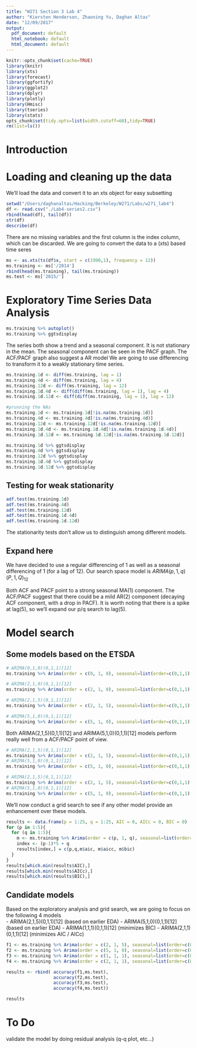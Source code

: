 ```yaml
---
title: "W271 Section 3 Lab 4"
author: "Kiersten Henderson, Zhaoning Yu, Daghan Altas"
date: "12/09/2017"
output:
  pdf_document: default
  html_notebook: default
  html_document: default
---
```


```r
knitr::opts_chunk$set(cache=TRUE)
library(knitr)
library(xts)
library(forecast)
library(ggfortify)
library(ggplot2)
library(dplyr)
library(plotly)
library(Hmisc)
library(tseries)
library(stats)
opts_chunk$set(tidy.opts=list(width.cutoff=60),tidy=TRUE)
rm(list=ls())
```
# Introduction


# Loading and cleaning up the data
We'll load the data and convert it to an xts object for easy subsetting
```r
setwd("/Users/daghanaltas/Hacking/Berkeley/W271/Labs/w271_lab4")
df <- read.csv("./Lab4-series2.csv")
rbind(head(df), tail(df))
str(df)
describe(df)
```

There are no missing variables and the first column is the index column, which can be discarded. 
We are going to convert the data to a (xts) based time seres

```r
ms <- as.xts(ts(df$x, start = c(1990,1), frequency = 12))
ms.training <- ms['/2014']
rbind(head(ms.training), tail(ms.training))
ms.test <- ms['2015/']
```

# Exploratory Time Series Data Analysis
```r
ms.training %>% autoplot()
ms.training %>% ggtsdisplay  
```
The series both show a trend and a seasonal component. It is not stationary in the mean.
The seasonal component can be seen in the PACF graph. The ACF/PACF graph also suggest a AR model
We are going to use differencing to transform it to a weakly stationary time series.

```r
ms.training.1d <- diff(ms.training, lag = 1) 
ms.training.4d <- diff(ms.training, lag = 4) 
ms.training.12d <- diff(ms.training, lag = 12)
ms.training.1d.4d <- diff(diff(ms.training, lag = 1), lag = 4)
ms.training.1d.12d <- diff(diff(ms.training, lag = 1), lag = 12)

#prunning the NAs
ms.training.1d <- ms.training.1d[!is.na(ms.training.1d)]
ms.training.4d <- ms.training.4d[!is.na(ms.training.4d)]
ms.training.12d <- ms.training.12d[!is.na(ms.training.12d)]
ms.training.1d.4d <- ms.training.1d.4d[!is.na(ms.training.1d.4d)]
ms.training.1d.12d <- ms.training.1d.12d[!is.na(ms.training.1d.12d)]

ms.training.1d %>% ggtsdisplay
ms.training.4d %>% ggtsdisplay
ms.training.12d %>% ggtsdisplay
ms.training.1d.4d %>% ggtsdisplay
ms.training.1d.12d %>% ggtsdisplay
```

## Testing for weak stationarity  


```r
adf.test(ms.training.1d)
adf.test(ms.training.4d)
adf.test(ms.training.12d)
adf.test(ms.training.1d.4d)
adf.test(ms.training.1d.12d)
```

The stationarity tests don't allow us to distinguish among different models. 

## Expand here 

We have decided to use a regular differencing of 1 as well as a seasonal differencing of 1 (for a lag of 12). Our search space model is $ARIMA(p,1,q)(P,1,Q)_{12}$

Both ACF and PACF point to a strong seasonal MA(1) component. The ACF/PACF suggest that there could be a mild AR(2) component (decaying ACF component, with a drop in PACF). It is worth noting that there is a spike at lag(5), so we'll expand our p/q search to lag(5).

# Model search

## Some models based on the ETSDA

```r
# ARIMA(0,1,0)(0,1,1)[12]
ms.training %>% Arima(order = c(0, 1, 0), seasonal=list(order=c(0,1,1),period=12)) %>% residuals %>% ggtsdisplay

# ARIMA(2,1,0)(0,1,1)[12]
ms.training %>% Arima(order = c(2, 1, 0), seasonal=list(order=c(0,1,1),period=12)) %>% residuals %>% ggtsdisplay

# ARIMA(2,1,5)(0,1,1)[12]
ms.training %>% Arima(order = c(2, 1, 5), seasonal=list(order=c(0,1,1),period=12)) %>% residuals %>% ggtsdisplay

# ARIMA(5,1,0)(0,1,1)[12]
ms.training %>% Arima(order = c(5, 1, 0), seasonal=list(order=c(0,1,1),period=12)) %>% residuals %>% ggtsdisplay
```

Both ARIMA(2,1,5)(0,1,1)[12] and ARIMA(5,1,0)(0,1,1)[12] models perform really well from a ACF/PACF point of view. 

```r
# ARIMA(2,1,5)(0,1,1)[12]
ms.training %>% Arima(order = c(2, 1, 5), seasonal=list(order=c(0,1,1),period=12)) %>% ggtsdiag()
# ARIMA(5,1,0)(0,1,1)[12]
ms.training %>% Arima(order = c(5, 1, 0), seasonal=list(order=c(0,1,1),period=12)) %>% ggtsdiag()

# ARIMA(2,1,5)(0,1,1)[12]
ms.training %>% Arima(order = c(2, 1, 5), seasonal=list(order=c(0,1,1),period=12)) %>% summary()
# ARIMA(5,1,0)(0,1,1)[12]
ms.training %>% Arima(order = c(5, 1, 0), seasonal=list(order=c(0,1,1),period=12)) %>% summary()
```

We'll now conduct a grid search to see if any other model provide an enhancement over these models.

```r
results <- data.frame(p = 1:25, q = 1:25, AIC = 0, AICc = 0, BIC = 0)
for (p in 1:5){
  for (q in 1:5){
    m <- ms.training %>% Arima(order = c(p, 1, q), seasonal=list(order=c(0,1,1),period=12))
    index <- (p-1)*5 + q
    results[index,] = c(p,q,m$aic, m$aicc, m$bic)
  }
}
results[which.min(results$AIC),]
results[which.min(results$AICc),]
results[which.min(results$BIC),]
```

## Candidate models
Based on the exploratory analysis and grid search, we are going to focus on the following 4 models  
- ARIMA(2,1,5)(0,1,1)[12] (based on earlier EDA)
- ARIMA(5,1,0)(0,1,1)[12] (based on earlier EDA)
- ARIMA(1,1,1)(0,1,1)[12] (minimizes BIC)
- ARIMA(2,1,1)(0,1,1)[12] (minimizes AIC / AICc)

```r
f1 <- ms.training %>% Arima(order = c(2, 1, 5), seasonal=list(order=c(0,1,1),period=12)) %>% forecast(h = 11)
f2 <- ms.training %>% Arima(order = c(5, 1, 0), seasonal=list(order=c(0,1,1),period=12)) %>% forecast(h = 11)
f3 <- ms.training %>% Arima(order = c(1, 1, 1), seasonal=list(order=c(0,1,1),period=12)) %>% forecast(h = 11)
f4 <- ms.training %>% Arima(order = c(2, 1, 1), seasonal=list(order=c(0,1,1),period=12)) %>% forecast(h = 11)

results <- rbind( accuracy(f1,ms.test),
                  accuracy(f2,ms.test),
                  accuracy(f3,ms.test),
                  accuracy(f4,ms.test))

results
```

# To Do
validate the model by doing residual analysis (q-q plot, etc...)
